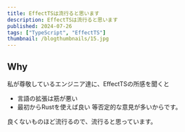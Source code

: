 ```yaml
---
title: EffectTSは流行ると思います
description: EffectTSは流行ると思います
published: 2024-07-26
tags: ["TypeScript", "EffectTS"]
thumbnail: /blogthumbnails/15.jpg
---
```


## Why
私が尊敬しているエンジニア達に、EffectTSの所感を聞くと
 - 言語の拡張は筋が悪い
 - 最初からRustを使えば良い
等否定的な意見が多いからです。  

良くないものほど流行るので、流行ると思っています。